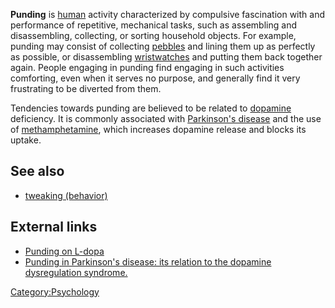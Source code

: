'''Punding''' is [[human]] activity characterized by compulsive fascination with and performance of repetitive, mechanical tasks, such as assembling and disassembling, collecting, or sorting household objects. For example, punding may consist of collecting [[pebble]]s and lining them up as perfectly as possible, or disassembling [[wristwatch|wristwatches]] and putting them back together again. People engaging in punding find engaging in such activities comforting, even when it serves no purpose, and generally find it very frustrating to be diverted from them.

Tendencies towards punding are believed to be related to [[dopamine]] deficiency.  It is commonly associated with [[Parkinson's disease]] and the use of [[methamphetamine]], which increases dopamine release and blocks its uptake.

{{psych-stub}}

== See also ==
* [[tweaking (behavior)]] 

== External links ==
* [http://www.ncbi.nlm.nih.gov/entrez/query.fcgi?cmd=Retrieve&db=PubMed&list_uids=10495047&dopt=Abstract Punding on L-dopa]
* [http://www.ncbi.nlm.nih.gov/entrez/query.fcgi?cmd=Retrieve&db=pubmed&dopt=Abstract&list_uids=15077237&query_hl=4 Punding in Parkinson's disease: its relation to the dopamine dysregulation syndrome.]

[[Category:Psychology]]